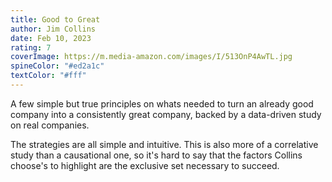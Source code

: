 ```yaml
---
title: Good to Great
author: Jim Collins
date: Feb 10, 2023
rating: 7
coverImage: https://m.media-amazon.com/images/I/513OnP4AwTL.jpg
spineColor: "#ed2a1c"
textColor: "#fff"
---
```


A few simple but true principles on whats needed to turn an already good company into a consistently great company, backed by a data-driven study on real companies.

The strategies are all simple and intuitive. This is also more of a correlative study than a causational one, so it's hard to say that the factors Collins choose's to highlight are the exclusive set necessary to succeed.
